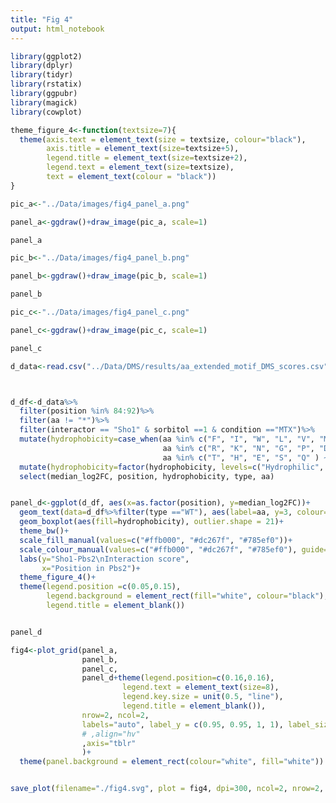 ---
title: "Fig 4"
output: html_notebook
---

```{r}
library(ggplot2)
library(dplyr)
library(tidyr)
library(rstatix)
library(ggpubr)
library(magick)
library(cowplot)

theme_figure_4<-function(textsize=7){
  theme(axis.text = element_text(size = textsize, colour="black"),
        axis.title = element_text(size=textsize+5),
        legend.title = element_text(size=textsize+2),
        legend.text = element_text(size=textsize),
        text = element_text(colour = "black"))
}


```



```{r}
pic_a<-"../Data/images/fig4_panel_a.png"

panel_a<-ggdraw()+draw_image(pic_a, scale=1)

panel_a
```

```{r}
pic_b<-"../Data/images/fig4_panel_b.png"

panel_b<-ggdraw()+draw_image(pic_b, scale=1)

panel_b

```

```{r}

pic_c<-"../Data/images/fig4_panel_c.png"

panel_c<-ggdraw()+draw_image(pic_c, scale=1)

panel_c

```

```{r}
d_data<-read.csv("../Data/DMS/results/aa_extended_motif_DMS_scores.csv")



d_df<-d_data%>%
  filter(position %in% 84:92)%>%
  filter(aa != "*")%>%
  filter(interactor == "Sho1" & sorbitol ==1 & condition =="MTX")%>%
  mutate(hydrophobicity=case_when(aa %in% c("F", "I", "W", "L", "V", "M", "Y", "C", "A")~"Hydrophobic",
                                  aa %in% c("R", "K", "N", "G", "P", "D")~ "Hydrophilic",
                                  aa %in% c("T", "H", "E", "S", "Q" ) ~ "Neutral"))%>%
  mutate(hydrophobicity=factor(hydrophobicity, levels=c("Hydrophilic", "Neutral", "Hydrophobic")))%>% #Order for plot
  select(median_log2FC, position, hydrophobicity, type, aa)


panel_d<-ggplot(d_df, aes(x=as.factor(position), y=median_log2FC))+
  geom_text(data=d_df%>%filter(type =="WT"), aes(label=aa, y=3, colour=hydrophobicity), fontface="bold")+
  geom_boxplot(aes(fill=hydrophobicity), outlier.shape = 21)+
  theme_bw()+
  scale_fill_manual(values=c("#ffb000", "#dc267f", "#785ef0"))+
  scale_colour_manual(values=c("#ffb000", "#dc267f", "#785ef0"), guide="none")+
  labs(y="Sho1-Pbs2\nInteraction score",
       x="Position in Pbs2")+
  theme_figure_4()+
  theme(legend.position =c(0.05,0.15),
        legend.background = element_rect(fill="white", colour="black"),
        legend.title = element_blank())


panel_d

```


```{r}

fig4<-plot_grid(panel_a,
                panel_b,
                panel_c,
                panel_d+theme(legend.position=c(0.16,0.16),
                         legend.text = element_text(size=8),
                         legend.key.size = unit(0.5, "line"),
                         legend.title = element_blank()),
                nrow=2, ncol=2,
                labels="auto", label_y = c(0.95, 0.95, 1, 1), label_size=20, label_colour="black"#,
                # ,align="hv"
                ,axis="tblr"
                )+
  theme(panel.background = element_rect(colour="white", fill="white"))


save_plot(filename="./fig4.svg", plot = fig4, dpi=300, ncol=2, nrow=2,  base_width=4, base_height=2.5)

```





